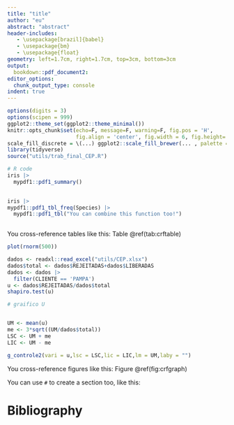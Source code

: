 ```yaml
---
title: "title"
author: "eu"
abstract: "abstract"
header-includes:
   - \usepackage[brazil]{babel}
   - \usepackage{bm}
   - \usepackage{float}
geometry: left=1.7cm, right=1.7cm, top=3cm, bottom=3cm
output:
  bookdown::pdf_document2:
editor_options:
  chunk_output_type: console
indent: true
---
```




```r

options(digits = 3)  
options(scipen = 999)
ggplot2::theme_set(ggplot2::theme_minimal()) 
knitr::opts_chunk$set(echo=F, message=F, warning=F, fig.pos = 'H', 
                      fig.align = 'center', fig.width = 6, fig.height= 3.4)
scale_fill_discrete = \(...) ggplot2::scale_fill_brewer(... , palette = "Set2") 
library(tidyverse)
source("utils/trab_final_CEP.R")
```


\section{Introdução}
```r
# R code 
iris |> 
  mypdf1::pdf1_summary()
  
```
```r

iris |>  
mypdf1::pdf1_tbl_freq(Species) |> 
  mypdf1::pdf1_tbl("You can combine this function too!")
    
```
You cross-reference tables like this: Table \@ref(tab:crftable)

```r
plot(rnorm(500))
```
\section{Análise Básica}

```r
dados <- readxl::read_excel("utils/CEP.xlsx")
dados$total <- dados$REJEITADAS+dados$LIBERADAS
dados <- dados |> 
  filter(CLIENTE == 'PAMPA')
u <- dados$REJEITADAS/dados$total
shapiro.test(u)
```




```r

# graifico U


UM <- mean(u)
me <- 3*sqrt((UM/dados$total))
LSC <- UM + me
LIC <- UM - me

g_controle2(vari = u,lsc = LSC,lic = LIC,lm = UM,laby = "")
```


You cross-reference figures like this: Figure \@ref(fig:crfgraph)

You can use `#` to create a section too, like this:

\section{Conclusão}
# Bibliography



